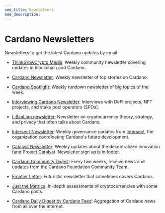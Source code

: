 ```yaml
---
seo_title: Newsletters
seo_description:
---
```


# Cardano Newsletters

Newsletters to get the latest Cardano updates by email.

- [ThinkGrowCrypto Media](https://tgcmedia.beehiiv.com/): Weekly community newsletter covering updates in blockchain and Cardano.

- [Cardano Newsletter](https://cardanonewsletter.com/): Weekly newsletter of top stories on Cardano.

- [Cardano Spotlight](https://cardanospot.io/landing): Weekly rundown newsletter of big topics of the week.

- [Interviewing Cardano Newsletter](https://medium.com/@patryk_karter): Interviews with DeFi projects, NFT projects, and stake pool operators (SPOs).

- [Li₿εʁLiøη newsletter](https://liberlion.medium.com/): Newsletter on cryptocurrency theory, strategy, and privacy that often talks about Cardano.

- [Intersect Newsletter](https://www.intersectmbo.org/news): Weekly governance updates from [Intersect](https://www.intersectmbo.org/), the organization coordinating Cardano's future development.

- [Catalyst Newsletter](https://projectcatalyst.io/news): Weekly updates about the decentralized innovation fund [Project Catalyst](https://projectcatalyst.io/). Newsletter sign up is in footer.

- [Cardano Community Digest](https://cardano.org/newsletter/): Every two weeks, receive news and updates from the Cardano Foundation Community Team.

- [Frontier Letter](https://frontierletter.substack.com/): Futuristic newsletter that sometimes covers Cardano.

- [Just the Metrics](https://justthemetrics.beehiiv.com/): In-depth assessments of cryptocurrencies with some Cardano posts.

- [Cardano Daily Digest by Cardano Feed](https://cardano.beehiiv.com/): Aggregation of Cardano news from all over the internet.
